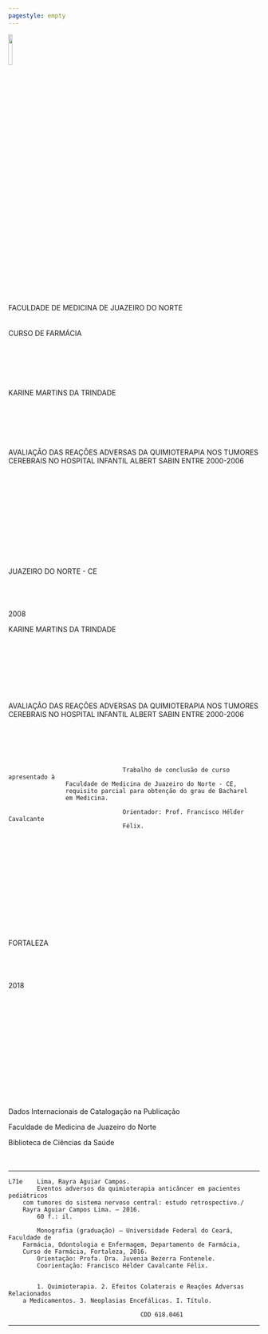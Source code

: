```yaml
---
pagestyle: empty
---
```


\centering
![](../fig/fmj.jpg){ width=12.5% }
&nbsp;   
&nbsp;  
<!-- UNIVERSIDADE FEDERAL DO CEARÁ   -->
&nbsp;  
&nbsp;  
FACULDADE DE MEDICINA DE JUAZEIRO DO NORTE  
&nbsp;  
&nbsp;  
CURSO DE FARMÁCIA  
&nbsp;  
&nbsp;  
&nbsp;  
&nbsp;  
&nbsp;  
&nbsp;  
KARINE MARTINS DA TRINDADE  
&nbsp;  
&nbsp;  
&nbsp;  
&nbsp;  
&nbsp;  
&nbsp;  
AVALIAÇÃO DAS REAÇÕES ADVERSAS DA QUIMIOTERAPIA NOS TUMORES CEREBRAIS NO HOSPITAL INFANTIL ALBERT SABIN ENTRE 2000-2006  
&nbsp;  
&nbsp;  
&nbsp;  
&nbsp;  
&nbsp;  
&nbsp;  
&nbsp;  
&nbsp;  
&nbsp;  
&nbsp;  
&nbsp;  
&nbsp;  
JUAZEIRO DO NORTE - CE  
&nbsp;  
&nbsp;  
&nbsp;  
&nbsp;  
2008  
\pagebreak

KARINE MARTINS DA TRINDADE  
&nbsp;  
&nbsp;  
&nbsp;  
&nbsp;  
&nbsp;  
&nbsp;  
&nbsp;  
&nbsp;  
AVALIAÇÃO DAS REAÇÕES ADVERSAS DA QUIMIOTERAPIA NOS TUMORES CEREBRAIS NO HOSPITAL INFANTIL ALBERT SABIN ENTRE 2000-2006  
&nbsp;  
&nbsp;  
&nbsp;  
&nbsp;  

```

								Trabalho de conclusão de curso apresentado à
                Faculdade de Medicina de Juazeiro do Norte - CE,
                requisito parcial para obtenção do grau de Bacharel
                em Medicina.

								Orientador: Prof. Francisco Hélder Cavalcante
								Félix.
```
&nbsp;  
&nbsp;  
&nbsp;  
&nbsp;  
&nbsp;  
&nbsp;  
&nbsp;  
&nbsp;  
&nbsp;  
&nbsp;  
&nbsp;  
&nbsp;  
FORTALEZA  
&nbsp;  
&nbsp;  
&nbsp;  
&nbsp;  
2018
\pagebreak
&nbsp;  
&nbsp;  
&nbsp;  
&nbsp;  
&nbsp;  
&nbsp;  
&nbsp;  
&nbsp;  
&nbsp;  
&nbsp;  
&nbsp;  
&nbsp;  
&nbsp;  
&nbsp;  

Dados Internacionais de Catalogação na Publicação  

Faculdade de Medicina de Juazeiro do Norte  

Biblioteca de Ciências da Saúde  
&nbsp;  
&nbsp;  

----------------------------------------------

```
L71e	Lima, Rayra Aguiar Campos.
		Eventos adversos da quimioterapia anticâncer em pacientes pediátricos
	com tumores do sistema nervoso central: estudo retrospectivo./
	Rayra Aguiar Campos Lima. – 2016.
		60 f.: il.

		Monografia (graduação) – Universidade Federal do Ceará, Faculdade de
	Farmácia, Odontologia e Enfermagem, Departamento de Farmácia,
	Curso de Farmácia, Fortaleza, 2016.
		Orientação: Profa. Dra. Juvenia Bezerra Fontenele.
		Coorientação: Francisco Hélder Cavalcante Félix.


		1. Quimioterapia. 2. Efeitos Colaterais e Reações Adversas Relacionados
	a Medicamentos. 3. Neoplasias Encefálicas. I. Título.

									 CDD 618.0461
```
-------------------------------------------

